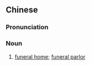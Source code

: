{{also|殡仪馆}}
==Chinese==
{{zh-forms|s=殡仪馆|type=21}}

===Pronunciation===
{{zh-pron
|m=bìnyíguǎn
|c=ban3 ji4 gun2
|mn=pin-gî-koán
|cat=n
}}

===Noun===
{{zh-noun}}

# [[funeral home]]; [[funeral parlor]]